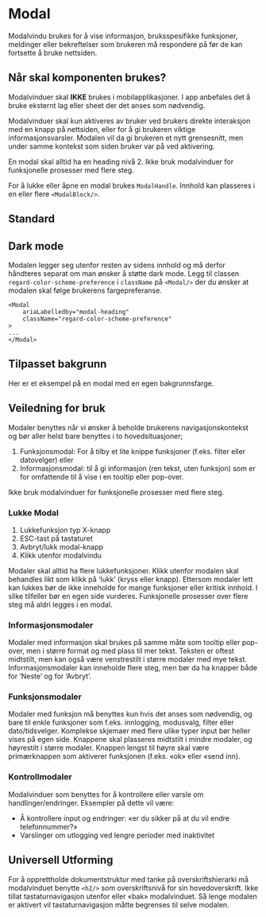 
<Meta of={ModalStories} />

# Modal

Modalvindu brukes for å vise informasjon, bruksspesifikke funksjoner, meldinger eller bekreftelser som brukeren må respondere på før de kan fortsette å bruke nettsiden.

<InstallImport
    packageName="@sb1/ffe-modals-react"
    dependencies={dependencies}
/>

## Når skal komponenten brukes?

Modalvinduer skal **IKKE** brukes i mobilapplikasjoner. I app anbefales det å bruke eksternt lag eller sheet der det anses som nødvendig.

Modalvinduer skal kun aktiveres av bruker ved brukers direkte interaksjon med en knapp på nettsiden, eller for å gi brukeren viktige informasjonsvarsler. Modalen vil da gi brukeren et nytt grensesnitt, men under samme kontekst som siden bruker var på ved aktivering.

En modal skal alltid ha en heading nivå 2. Ikke bruk modalvinduer for funksjonelle prosesser med flere steg.

For å lukke eller åpne en modal brukes `ModalHandle`. Innhold kan plasseres i en eller flere `<ModalBlock/>`.

## Standard

<Canvas of={ModalStories.Standard} />
<Controls of={ModalStories.Standard} />

## Dark mode

Modalen legger seg utenfor resten av sidens innhold og må derfor håndteres separat om man ønsker å støtte dark mode.
Legg til classen `regard-color-scheme-preference` i `className` på `<Modal/>` der du ønsker at modalen skal følge brukerens fargepreferanse.

``` 
<Modal
    ariaLabelledby="modal-heading"
    className="regard-color-scheme-preference"
>
...
</Modal>
```

<Canvas of={ModalStories.DarkMode} />

## Tilpasset bakgrunn
Her er et eksempel på en modal med en egen bakgrunnsfarge.

<Canvas of={ModalStories.Custom} />

## Veiledning for bruk

Modaler benyttes når vi ønsker å beholde brukerens navigasjonskontekst og bør aller helst bare benyttes i to hovedsituasjoner;

1. Funksjonsmodal: For å tilby et lite knippe funksjoner (f.eks. filter eller datovelger) eller
2. Informasjonsmodal: til å gi informasjon (ren tekst, uten funksjon) som er for omfattende til å vise i en tooltip eller pop-over.

Ikke bruk modalvinduer for funksjonelle prosesser med flere steg.

### Lukke Modal

1. Lukkefunksjon typ X-knapp
2. ESC-tast på tastaturet
3. Avbryt/lukk modal-knapp
4. Klikk utenfor modalvindu

Modaler skal alltid ha flere lukkefunksjoner. Klikk utenfor modalen skal behandles likt som klikk på ‘lukk’ (kryss eller knapp).
Ettersom modaler lett kan lukkes bør de ikke inneholde for mange funksjoner eller kritisk innhold. I slike tilfeller bør en egen
side vurderes. Funksjonelle prosesser over flere steg må aldri legges i en modal.

### Informasjonsmodaler

Modaler med informasjon skal brukes på samme måte som tooltip eller pop-over, men i større format og med plass til mer tekst.
Teksten er oftest midtstilt, men kan også være venstrestilt i større modaler med mye tekst.
Informasjonsmodaler kan inneholde flere steg, men bør da ha knapper både for ‘Neste’ og for ‘Avbryt’.

### Funksjonsmodaler

Modaler med funksjon må benyttes kun hvis det anses som nødvendig, og bare til enkle funksjoner som f.eks. innlogging, modusvalg,
filter eller dato/tidsvelger. Komplekse skjemaer med flere ulike typer input bør heller vises på egen side.
Knappene skal plasseres midtstilt i mindre modaler, og høyrestilt i større modaler. Knappen lengst til høyre skal være
primærknappen som aktiverer funksjonen (f.eks. «ok» eller «send inn).

### Kontrollmodaler

Modalvinduer som benyttes for å kontrollere eller varsle om handlinger/endringer. Eksempler på dette vil være:

- Å kontrollere input og endringer: «er du sikker på at du vil endre telefonnummer?»
- Varslinger om utlogging ved lengre perioder med inaktivitet

## Universell Utforming

For å opprettholde dokumentstruktur med tanke på overskriftshierarki må modalvinduet benytte `<h2/>` som overskriftsnivå
for sin hovedoverskrift. Ikke tillat tastaturnavigasjon utenfor eller «bak» modalvinduet. Så lenge modalen er aktivert
vil tastaturnavigasjon måtte begrenses til selve modalen.
